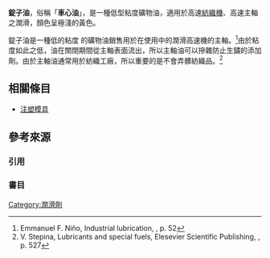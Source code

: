 '''錠子油'''，俗稱「'''車心油'''」，是一種低型粘度礦物油，適用於高速[[紡織機|紡織機]]、高速主軸之潤滑，顏色呈極淺的黃色。

錠子油是一種低的粘度 的礦物油銷售用於在使用中的潤滑高速機的主軸。<ref>Emmanuel F. Niño, Industrial lubrication, {{ISBN|978-971-23-2178-8}}, p. 52</ref>由於粘度如此之低，油在關閉期間從主軸表面流出，所以主軸油可以摻雜防止生鏽的添加劑。由於主軸油通常用於紡織工廠，所以重要的是不會弄髒紡織品。<ref>V. Stepina, Lubricants and special fuels, Elesevier Scientific Publishing, {{ISBN|0-444-98674-X}}, p. 527</ref>

== 相關條目 ==
*[[注塑模具|注塑模具]]

== 參考來源 ==
=== 引用 ===
{{reflist|2}}
===書目===


{{無機化合物小作品}}

[[Category:潤滑劑|Category:潤滑劑]]